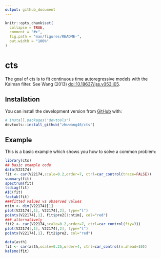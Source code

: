 ```yaml
---
output: github_document
---
```


<!-- README.md is generated from README.Rmd. Please edit that file -->

```r
knitr::opts_chunk$set(
  collapse = TRUE,
  comment = "#>",
  fig.path = "man/figures/README-",
  out.width = "100%"
)
```

# cts

<!-- badges: start -->
<!-- badges: end -->

The goal of cts is to fit continuous time autoregressive models with the Kalman filter. See Wang (2013) <doi:10.18637/jss.v053.i05>.

## Installation

You can install the development version from [GitHub](https://github.com/) with:

``` r
# install.packages("devtools")
devtools::install_github("zhuwang46/cts")
```
## Example

This is a basic example which shows you how to solve a common problem:

```r
library(cts)
## basic example code
data(V22174)
fit <- car(V22174,scale=0.2,order=7, ctrl=car_control(trace=FALSE))
summary(fit)
spectrum(fit)
tsdiag(fit)
AIC(fit)
factab(fit)
###fitted values vs observed values
ntim <- dim(V22174)[1]
plot(V22174[,1], V22174[,2], type="l")
points(V22174[,1], fit$pre2[1:ntim], col="red")
### alternatively
fit2 <- car(V22174,scale=0.2,order=7, ctrl=car_control(fty=3))
plot(V22174[,1], V22174[,2], type="l")
points(V22174[,1], fit2$pre2, col="red")

data(asth)
fit <- car(asth,scale=0.25,order=4, ctrl=car_control(n.ahead=10))
kalsmo(fit)
```


